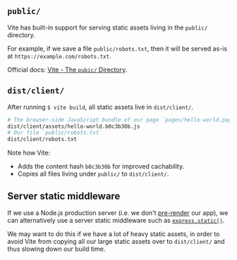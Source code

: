 ## `public/`

Vite has built-in support for serving static assets living in the `public/` directory.

For example, if we save a file `public/robots.txt`, then it will be served as-is at `https://example.com/robots.txt`.

Official docs: [Vite - The `pubic/` Directory](https://vitejs.dev/guide/assets.html#the-public-directory).

## `dist/client/`

After running `$ vite build`, all static assets live in `dist/client/`.

```bash
# The browser-side JavaScript bundle of our page `pages/hello-world.page.js`
dist/client/assets/hello-world.b0c3b30b.js
# Our file `public/robots.txt`
dist/client/robots.txt
```

Note how Vite:
 - Adds the content hash `b0c3b30b` for improved cachability.
 - Copies all files living under `public/` to `dist/client/`.

## Server static middleware

If we use a Node.js production server (i.e. we don't [pre-render](/pre-rendering) our app),
we can alternatively use a server static middleware such as [`express.static()`](https://expressjs.com/en/starter/static-files.html).

We may want to do this if we have a lot of heavy static assets,
in order to avoid Vite from copying all our large static assets over to `dist/client/` and thus slowing down our build time.
